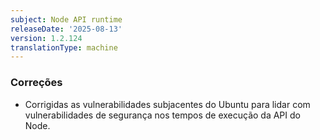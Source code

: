 ```yaml
---
subject: Node API runtime
releaseDate: '2025-08-13'
version: 1.2.124
translationType: machine
---
```


### Correções

* Corrigidas as vulnerabilidades subjacentes do Ubuntu para lidar com vulnerabilidades de segurança nos tempos de execução da API do Node.